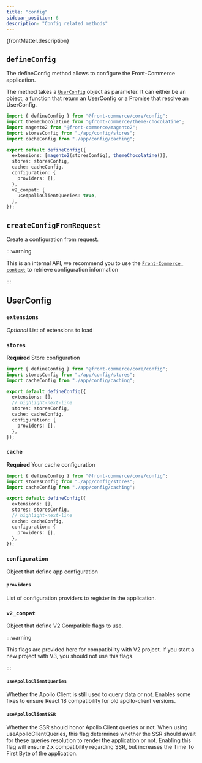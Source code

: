 ```yaml
---
title: "config"
sidebar_position: 6
description: "Config related methods"
---
```


<p>{frontMatter.description}</p>

## `defineConfig`

The defineConfig method allows to configure the Front-Commerce application.

The method takes a [`UserConfig`](#userconfig) object as parameter. It can
either be an object, a function that return an UserConfig or a Promise that
resolve an UserConfig.

```ts title="front-commerce.config.ts"
import { defineConfig } from "@front-commerce/core/config";
import themeChocolatine from "@front-commerce/theme-chocolatine";
import magento2 from "@front-commerce/magento2";
import storesConfig from "./app/config/stores";
import cacheConfig from "./app/config/caching";

export default defineConfig({
  extensions: [magento2(storesConfig), themeChocolatine()],
  stores: storesConfig,
  cache: cacheConfig,
  configuration: {
    providers: [],
  },
  v2_compat: {
    useApolloClientQueries: true,
  },
});
```

## `createConfigFromRequest`

Create a configuration from request.

:::warning

This is an internal API, we recommend you to use the
[`Front-Commerce context`](#) to retrieve configuration information

:::

## UserConfig

### `extensions`

_Optional_ List of extensions to load

### `stores`

**Required** Store configuration

```ts
import { defineConfig } from "@front-commerce/core/config";
import storesConfig from "./app/config/stores";
import cacheConfig from "./app/config/caching";

export default defineConfig({
  extensions: [],
  // highlight-next-line
  stores: storesConfig,
  cache: cacheConfig,
  configuration: {
    providers: [],
  },
});
```

### `cache`

**Required** Your cache configuration

```ts
import { defineConfig } from "@front-commerce/core/config";
import storesConfig from "./app/config/stores";
import cacheConfig from "./app/config/caching";

export default defineConfig({
  extensions: [],
  stores: storesConfig,
  // highlight-next-line
  cache: cacheConfig,
  configuration: {
    providers: [],
  },
});
```

### `configuration`

Object that define app configuration

#### `providers`

List of configuration providers to register in the application.

### `v2_compat`

Object that define V2 Compatible flags to use.

:::warning

This flags are provided here for compatibility with V2 project. If you start a
new project with V3, you should not use this flags.

:::

#### `useApolloClientQueries`

Whether the Apollo Client is still used to query data or not. Enables some fixes
to ensure React 18 compatibility for old apollo-client versions.

#### `useApolloClientSSR`

Whether the SSR should honor Apollo Client queries or not. When using
useApolloClientQueries, this flag determines whether the SSR should await for
these queries resolution to render the application or not. Enabling this flag
will ensure 2.x compatibility regarding SSR, but increases the Time To First
Byte of the application.
